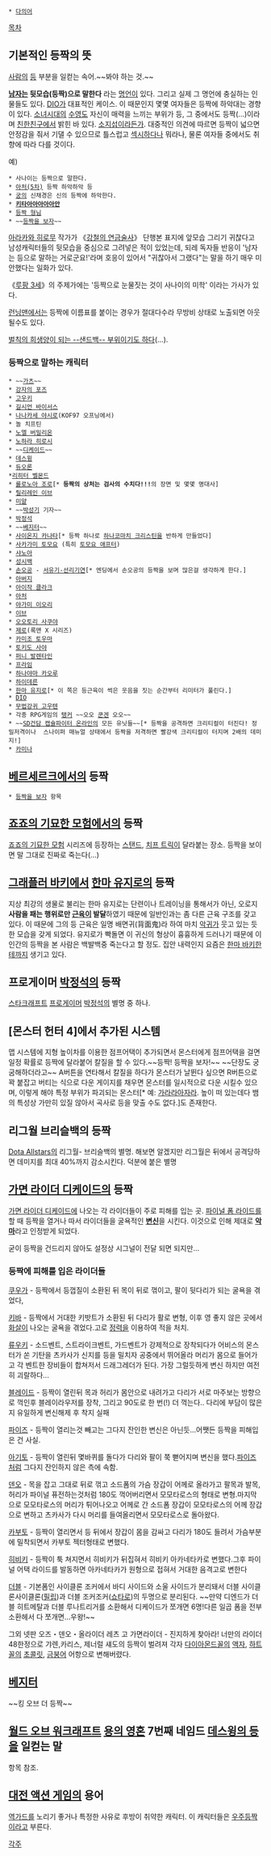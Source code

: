  * [[다의어]]

[[목차]]
== 기본적인 등짝의 뜻 ==
[[사람]]의 [[등]] 부분을 일컫는 속어.~~봐야 하는 것.~~

'''[[남자]]는 뒷모습(등짝)으로 말한다''' 라는 [[명언]]이 있다. 그리고 실제 그 명언에 충실하는 인물들도 있다. [[DIO(죠죠의 기묘한 모험)|DIO]]가 대표적인 케이스. 이 때문인지 몇몇 여자들은 등짝에 하악대는 경향이 있다. [[소녀시대]]의 [[수영]]도 자신이 매력을 느끼는 부위가 등, 그 중에서도 등짝(...)이라며 [[친한친구]]에서 밝힌 바 있다. [[소지섭]]이라든가. 대중적인 의견에 따르면 등짝이 넓으면 안정감을 줘서 기댈 수 있으므로 틀스럽고 [[섹시]]하다나 뭐라나, 물론 여자들 중에서도 취향에 따라 다를 것이다. 

예)
 * 사나이는 등짝으로 말한다.
 * [[아처(5차)]] 등짝 하악하악 등
 * [[궁]]의 신채경은 신의 등짝에 하악한다.
 * '''[[키탄|키타아아아아아안]]'''
 * [[박정석|등짝 형님]]
 * ~~[[등짝을 보자]]~~

[[아라카와 히로무]] 작가가 《[[강철의 연금술사]]》 단행본 표지에 앞모습 그리기 귀찮다고 남성캐릭터들의 뒷모습을 중심으로 그려넣은 적이 있었는데, 되레 독자들 반응이 '남자는 등으로 말하는 거로군요!'라며 호응이 있어서 "귀찮아서 그랬다"는 말을 하기 매우 미안했다는 일화가 있다.

《[[루팡 3세]]》의 주제가에는 '등짝으로 눈물짓는 것이 사나이의 미학' 이라는 가사가 있다.

[[런닝맨]]에서는 등짝에 이름표를 붙이는 경우가 절대다수라 무방비 상태로 노출되면 아웃될수도 있다.

[[인디안밥|벌칙의 희생양이 되는 --샌드백-- 부위이기도 하다]](...).

=== 등짝으로 말하는 캐릭터 ===
 * ~~[[가츠(베르세르크)|가츠]]~~
 * [[강자의 포즈]]
 * [[고우키]]
 * [[길시언 바이서스]]
 * [[나나카세 야시로]](KOF97 오프닝에서)
 * 놀 치프틴
 * [[노엘 버밀리온]]
 * [[노하라 히로시]]
 * ~~[[디케이드(가면 라이더 디케이드)|디케이드]]~~
 * [[데스윙]]
 * [[듀오론]]
 *[[리히터 벨몬드]]
 * [[롤로노아 조로]][* '''등짝의 상처는 검사의 수치다!!!'''의 장면 및 몇몇 명대사]
 * [[릴리레인 이브]]
 * [[미얄]]
 * ~~[[박성기]] 기자~~
 * [[박정석]]
 * ~~[[베지터]]~~
 * [[사이온지 카나타]][* 등짝 하나로 [[하나코마치 크리스틴]]을 반하게 만들었다]
 * [[사카가미 토모요]] (특히 [[토모요 애프터]])
 * [[샤노아]]
 * [[성시백]]
 * [[손오공]] - [[서유기-선리기연]][* 엔딩에서 손오공의 등짝을 보며 많은걸 생각하게 한다.]
 * [[아버지]]
 * [[아이작 클라크]]
 * [[아처(5차)|아처]]
 * [[야가미 이오리]]
 * [[이브(코즈믹 브레이크)|이브]]
 * [[오오토리 사쿠야]]
 * [[제로(록맨 시리즈)|제로]](록맨 X 시리즈)
 * [[카미조 토우마]]
 * [[토키도 사야]]
 * [[퍼니 발렌타인]]
 * [[메카닉(던전 앤 파이터)|프라임]]
 * [[하나야마 카오루]]
 * [[하이데른]]
 * [[한마 유지로]][* 이 쪽은 등근육이 썩은 웃음을 짓는 순간부터 리미터가 풀린다.]
 * [[DIO(죠죠의 기묘한 모험)|DIO]]
 * [[오우카|무법강귀 고우텐]]
 * 각종 RPG게임의 [[탱커]] ~~오오 [[쿤겐]] 오오~~
 * ~~[[SD건담 캡슐파이터 온라인]]의 모든 유닛들~~[* 등짝을 공격하면 크리티컬이 터진다! 정밀저격이나  스나이퍼 매뉴얼 상태에서 등짝을 저격하면 빨강색 크리티컬이 터지며 2배의 데미지!]
 * [[카미나]]
== [[베르세르크]]에서의 등짝 == 
 * [[등짝을 보자]] 항목

== [[죠죠의 기묘한 모험]]에서의 등짝 == 
[[죠죠의 기묘한 모험]] 시리즈에 등장하는 [[스탠드]], [[치프 트릭]]이 달라붙는 장소. 등짝을 보이면 말 그대로 진짜로 죽는다(...)

== [[그래플러 바키]]에서 [[한마 유지로]]의 등짝 ==
지상 최강의 생물로 불리는 한마 유지로는 단련이나 트레이닝을 통해서가 아닌, 오로지 '''사람을 패는 행위로만 [[근육]]이 발달'''하였기 때문에 일반인과는 좀 다른 근육 구조를 갖고 있다. 이 때문에 그의 등 근육은 일명 배면귀(背面鬼)라 하여 마치 [[악귀]]가 웃고 있는 듯한 모습을 갖게 되었다. 유지로가 빡돌면 이 귀신의 형상이 흉흉하게 드러나기 때문에 이 인간의 등짝을 본 사람은 백발백중 죽는다고 할 정도. 집안 내력인지 요즘은 [[한마 바키]]한테까지 생기고 있다.

== 프로게이머 [[박정석]]의 등짝 ==
[[스타크래프트]] [[프로게이머]] [[박정석]]의 별명 중 하나.

== [몬스터 헌터 4]에서 추가된 시스템 ==
맵 시스템에 지형 높이차를 이용한 점프어택이 추가되면서 몬스터에게 점프어택을 걸면 일정 확률로 등짝에 달라붙어 칼질을 할 수 있다.~~등짝! 등짝을 보자!~~ ~~단장도 궁굼해하더라고~~ A버튼을 연타해서 칼질을 하다가 몬스터가 날뛴다 싶으면 R버튼으로 꽉 붙잡고 버티는 식으로 다운 게이지를 채우면 몬스터를 일시적으로 다운 시킬수 있으며, 이렇게 해야 특정 부위가 파괴되는 몬스터[* 예: [[가라라아자라]]. 높이 떠 있는데다 뱀의 특성상 가만히 있질 않아서 곡사로 등을 맞출 수도 없다.]도 존재한다. 

== 리그월 브리슬백의 등짝 ==
[[Dota Allstars]]의 리그월- 브리슬백의 별명. 해보면 알겠지만 리그월은 뒤에서 공격당하면 데미지를 최대 40%까지 감소시킨다. 덕분에 붙은 별명 

== [[가면 라이더 디케이드]]의 등짝 == 
[[가면 라이더 디케이드]]에 나오는 각 라이더들이 주로 피해를 입는 곳. [[파이널 폼 라이드]]를 할 때 등짝을 열거나 따서 라이더들을 굴욕적인 '''[[변신]]'''을 시킨다. 이것으로 인해 제대로 '''[[악마]]'''라고 인정받게 되었다. 

굳이 등짝을 건드리지 않아도 설정상 시그널이 전달 되면 되지만... 

=== 등짝에 피해를 입은 라이더들 ===
[[쿠우가(가면 라이더 디케이드)|쿠우가]]
- 등짝에서 등껍질이 소환된 뒤 목이 뒤로 꺾이고, 팔이 뒷다리가 되는 굴욕을 겪었다, 

[[키바(가면 라이더 디케이드)|키바]]
- 등짝에서 거대한 키밧트가 소환된 뒤 다리가 활로 변형, 이후 영 좋지 않은 곳에서 [[화살]]이 나오는 굴욕을 겪었다.고로 [[정력]]을 이용하여 적을 처치.

[[류우키(가면 라이더 디케이드)|류우키]]
- 소드벤트, 스트라이크벤트, 가드벤트가 강제적으로 장착되다가 어비스의 몬스터가 쏜 기탄을 츠카사가 신지를 등을 밀치자 공중에서 뛰어올라 머리가 몸으로 들어가고 각 벤트한 장비들이 합쳐저서 드래그레더가 된다. 가장 그럴듯하게 변신 하지만 여전히 괴랄하다...

[[블레이드(가면 라이더 디케이드)|블레이드]]
- 등짝이 열린뒤 목과 허리가 몸안으로 내려가고 다리가 서로 마주보는 방향으로 꺽인후 블레이라우저를 장착, 그리고 90도로 한 번(!) 더 꺽는다.. 다리에 부담이 많은지 유일하게 변신해제 후 착지 실패

[[파이즈(가면 라이더 디케이드)|파이즈]]
- 등짝이 열리는것 빼고는 그다지 잔인한 변신은 아닌듯...어쨋든 등짝을 피해입은 건 사실.

[[아기토(가면 라이더 디케이드)|아기토]]
- 등짝이 열린뒤 몇바퀴를 돌다가 다리와 팔이 쭉 뻗어지며 변신을 했다.[[파이즈(가면 라이더 디케이드)|파이즈]]처럼 그다지 잔인하지 않은 측에 속함.

[[덴오(가면 라이더 디케이드)|덴오]]
- 목을 잡고 그대로 뒤로 꺾고 소드폼의 가슴 장갑이 어께로 올라가고 팔목과 발목,허리가 파이널 퓨전하는것처럼 180도 꺽어버리면서 모모타로스의 형태로 변형.마지막으로 모모타로스의 머리가 튀어나오고 어께로 간 소드폼 장갑이 모모타로스의 어께 장갑으로 변하고 츠카사가 다시 머리를 들여올리면서 모모타로스로 돌아왔다. 

[[카부토(가면 라이더 디케이드)|카부토]]
- 등짝이 열리면서 등 뒤에서 장갑이 몸을 감싸고 다리가 180도 들려서 가슴부분에 밀착되면서 카부토 젝터형태로 변했다. 

[[히비키(가면 라이더 디케이드)|히비키]]
- 등짝이 툭 쳐지면서 히비키가 뒤집혀서 히비키 아카네타카로 변했다.그후 파이널 어택 라이드를 발동하면 아카네타카가 원형으로 접혀서 거대한 음격고로 변한다

[[더블(가면 라이더 더블)|더블]]
- 기본폼인 사이클론 조커에서 바디 사이드와 소울 사이드가 분리돼서 더블 사이클론사이클론([[필립(가면 라이더 더블)|필립]])과 더블 조커조커([[히다리 쇼타로|쇼타로]])의 두명으로 분리된다. ~~만약 디엔드가 더블 히트메탈과 더블 루나트리거를 소환해서 디케이드가 쪼개면 6명!다른 일곱 폼을 전부 소환헤서 다 쪼개면...우왕!~~

그외 넷판 오즈・덴오・올라이더 레츠 고 가면라이더 - 진지하게 찾아라! 너만의 라이더 48한정으로 갸렌,카리스, 제너럴 섀도의 등짝이 벌려져 각자 [[다이아몬드]]꼴의 [[액자]], [[하트]]꼴의 [[초콜릿]], [[금붕어]] 어항으로 변해버렸다.

== [[베지터]] ==
~~킹 오브 더 등짝~~

== [[월드 오브 워크래프트]] [[용의 영혼]] 7번째 네임드 [[데스윙의 등]]을 일컫는 말 ==
항목 참조.

== [[대전 액션 게임]]의 용어 ==
[[역가드]]를 노리기 좋거나 특정한 사유로 후방이 취약한 캐릭터. 이 캐릭터들은 [[더미|우주등짝]]이라고 부른다.

[[각주]]
